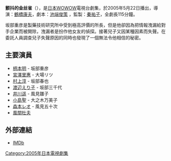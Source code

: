 '''颤抖的金丝雀'''（{{lang|ja|ぶるうかなりや}}），是[[日本|日本]][[WOWOW|WOWOW]]電視台劇集，於2005年5月22日播出，導演：[[鶴橋康夫|鶴橋康夫]]，劇本：[[池端俊策|池端俊策]] ，監製：[[秦祐子|秦祐子]]，全劇長115分鐘。

坂部重彦是製藥技術研究所中受到極高評價的所長，但是他卻因為把情報洩漏給對手企業而被開除，洩漏者是扮作他女友的偵探。接著兒子又因某種因素而失聲。在委託人員調查兒子失聲原因的同時也發現了一個無法令他相信的秘密。

==主要演員==
*[[柄本明|柄本明]] - 坂部重彦
*[[宮澤里惠|宮澤里惠]] - 大場リツ
*[[村上淳|村上淳]] - 坂部春也
*[[渡辺えり子|渡辺えり子]] - 坂部三千代
*[[井川遥|井川遥]] - 風見雛子
*[[小島聖|小島聖]] - 大之木万美子
*[[森本レオ|森本レオ]] - 風見五十次
*[[風間杜夫|風間杜夫]]

== 外部連結 ==
* [http://www.imdb.com/title/tt0766208/ IMDb] {{Wayback|url=http://www.imdb.com/title/tt0766208/ |date=20210112080755 }}

{{DEFAULTSORT:Buruukanariya}}

[[Category:2005年日本電視劇集|Category:2005年日本電視劇集]]